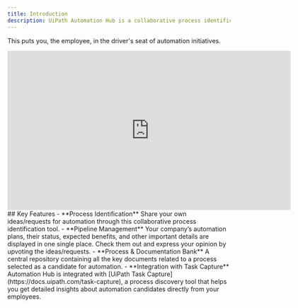 ```yaml
---
title: Introduction
description: UiPath Automation Hub is a collaborative process identification, automation pipeline management, and process repository tool. Its goal is to accelerate the adoption of RPA across your organization, by building an RPA Community of Interest.
---
```

This puts you, the employee, in the driver's seat of automation initiatives.

<Frame>
<iframe title="vimeo-player" src="https://player.vimeo.com/video/393789991?h=6f4e02e448" width="640" height="360" frameborder="0"    allowfullscreen></iframe>
</Frame>
## Key Features
- **Process Identification**
	Share your own ideas/requests for automation through this collaborative process identification tool.
- **Pipeline Management**
	Your company’s automation plans, their status, expected benefits, and other important details are displayed in one single place. Check them out and express your opinion by upvoting the ideas/requests.
- **Process & Documentation Bank**
	A central repository containing all the key documents related to a process selected as a candidate for automation.
- **Integration with Task Capture**
	Automation Hub is integrated with [UiPath Task Capture](https://docs.uipath.com/task-capture), a process discovery tool that helps you get detailed insights about automation candidates directly from your employees.